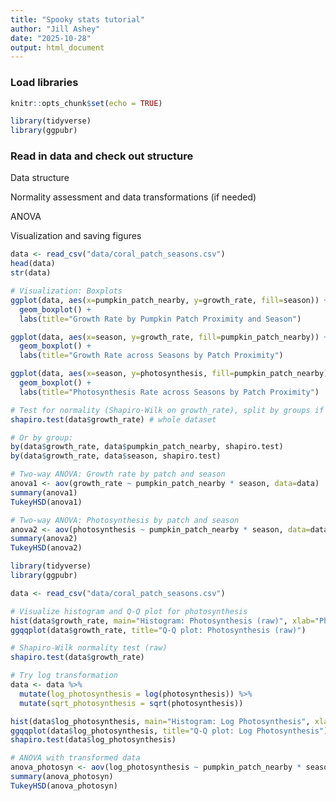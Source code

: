 ```yaml
---
title: "Spooky stats tutorial"
author: "Jill Ashey"
date: "2025-10-28"
output: html_document
---
```



### Load libraries 
```r
knitr::opts_chunk$set(echo = TRUE)

library(tidyverse)
library(ggpubr)
```

### Read in data and check out structure

Data structure 

Normality assessment and data transformations (if needed)

ANOVA

Visualization and saving figures 





```r
data <- read_csv("data/coral_patch_seasons.csv")
head(data)
str(data)

# Visualization: Boxplots
ggplot(data, aes(x=pumpkin_patch_nearby, y=growth_rate, fill=season)) +
  geom_boxplot() +
  labs(title="Growth Rate by Pumpkin Patch Proximity and Season")

ggplot(data, aes(x=season, y=growth_rate, fill=pumpkin_patch_nearby)) +
  geom_boxplot() +
  labs(title="Growth Rate across Seasons by Patch Proximity")

ggplot(data, aes(x=season, y=photosynthesis, fill=pumpkin_patch_nearby)) +
  geom_boxplot() +
  labs(title="Photosynthesis Rate across Seasons by Patch Proximity")

# Test for normality (Shapiro-Wilk on growth_rate), split by groups if you like
shapiro.test(data$growth_rate) # whole dataset

# Or by group:
by(data$growth_rate, data$pumpkin_patch_nearby, shapiro.test)
by(data$growth_rate, data$season, shapiro.test)

# Two-way ANOVA: Growth rate by patch and season
anova1 <- aov(growth_rate ~ pumpkin_patch_nearby * season, data=data)
summary(anova1)
TukeyHSD(anova1)

# Two-way ANOVA: Photosynthesis by patch and season
anova2 <- aov(photosynthesis ~ pumpkin_patch_nearby * season, data=data)
summary(anova2)
TukeyHSD(anova2)
```

```r
library(tidyverse)
library(ggpubr)

data <- read_csv("data/coral_patch_seasons.csv")

# Visualize histogram and Q-Q plot for photosynthesis
hist(data$growth_rate, main="Histogram: Photosynthesis (raw)", xlab="Photosynthesis")
ggqqplot(data$growth_rate, title="Q-Q plot: Photosynthesis (raw)")

# Shapiro-Wilk normality test (raw)
shapiro.test(data$growth_rate)

# Try log transformation
data <- data %>%
  mutate(log_photosynthesis = log(photosynthesis)) %>%
  mutate(sqrt_photosynthesis = sqrt(photosynthesis))

hist(data$log_photosynthesis, main="Histogram: Log Photosynthesis", xlab="Log Photosynthesis")
ggqqplot(data$log_photosynthesis, title="Q-Q plot: Log Photosynthesis")
shapiro.test(data$log_photosynthesis)

# ANOVA with transformed data
anova_photosyn <- aov(log_photosynthesis ~ pumpkin_patch_nearby * season, data=data)
summary(anova_photosyn)
TukeyHSD(anova_photosyn)
```



